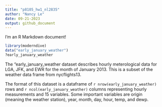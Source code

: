 ```yaml
---
title: "p8105_hw1_nl2835"
author: "Nancy Le"
date: 09-21-2023
output: github_document
---
```


I'm an R Markdown document! 

```r
library(moderndive)
data("early_january_weather")
?early_january_weather
```

The "early_january_weather dataset describes hourly meterological data for LGA, JFK, and EWR for the month of January 2013. This is a subset of the weather data frame from nycflights13. 

The format of this dataset is a dataframe of ``r nrow(early_january_weather)`` rows and ``r ncol(early_january_weather)`` columns representing hourly measurements and 15 variables. Some important variables are origin (meaning the weather station), year, month, day, hour, temp, and dewp. 

